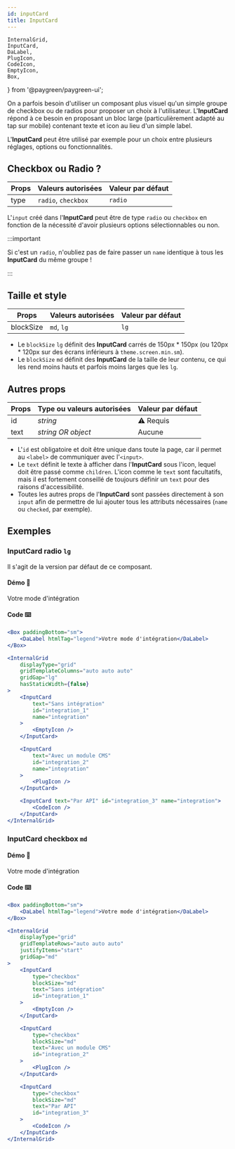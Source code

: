 ```yaml
---
id: inputCard
title: InputCard
---
```


    InternalGrid,
    InputCard,
    DaLabel,
    PlugIcon,
    CodeIcon,
    EmptyIcon,
    Box,
} from '@paygreen/paygreen-ui';

On a parfois besoin d'utiliser un composant plus visuel qu'un simple groupe de checkbox ou de radios pour proposer un choix à l'utilisateur. L'**InputCard** répond à ce besoin en proposant un bloc large (particulièrement adapté au tap sur mobile) contenant texte et icon au lieu d'un simple label.

L'**InputCard** peut être utilisé par exemple pour un choix entre plusieurs réglages, options ou fonctionnalités.

## Checkbox ou Radio ?

| Props | Valeurs autorisées  | Valeur par défaut |
| ----- | ------------------- | ----------------- |
| type  | `radio`, `checkbox` | `radio`           |

L'`input` créé dans l'**InputCard** peut être de type `radio` ou `checkbox` en fonction de la nécessité d'avoir plusieurs options sélectionnables ou non.

:::important

Si c'est un `radio`, n'oubliez pas de faire passer un `name` identique à tous les **InputCard** du même groupe&nbsp;!

:::

## Taille et style

| Props     | Valeurs autorisées | Valeur par défaut |
| --------- | ------------------ | ----------------- |
| blockSize | `md`, `lg`         | `lg`              |

-   Le `blockSize` `lg` définit des **InputCard** carrés de 150px \* 150px (ou 120px \* 120px sur des écrans inférieurs à `theme.screen.min.sm`).
-   Le `blockSize` `md` définit des **InputCard** de la taille de leur contenu, ce qui les rend moins hauts et parfois moins larges que les `lg`.

## Autres props

| Props | Type ou valeurs autorisées | Valeur par défaut |
| ----- | -------------------------- | ----------------- |
| id    | _string_                   | ⚠️ Requis         |
| text  | _string OR object_         | Aucune            |

-   L'`id` est obligatoire et doit être unique dans toute la page, car il permet au `<label>` de communiquer avec l'`<input>`.
-   Le `text` définit le texte à afficher dans l'**InputCard** sous l'icon, lequel doit être passé comme `children`. L'icon comme le `text` sont facultatifs, mais il est fortement conseillé de toujours définir un `text` pour des raisons d'accessibilité.
-   Toutes les autres props de l'**InputCard** sont passées directement à son `input` afin de permettre de lui ajouter tous les attributs nécessaires (`name` ou `checked`, par exemple).

## Exemples

### InputCard radio `lg`

Il s'agit de la version par défaut de ce composant.

#### Démo 🎉

<WrapperComponent>
    <Box paddingBottom="sm">
        <DaLabel htmlTag="legend">Votre mode d'intégration</DaLabel>
    </Box>
    <InternalGrid
        displayType="grid"
        gridTemplateColumns="auto auto auto"
        gridGap="lg"
        hasStaticWidth={false}
    >
        <InputCard
            text="Sans intégration"
            id="integration_1"
            name="integration"
        >
            <EmptyIcon />
        </InputCard>
        <InputCard
            text="Avec un module CMS"
            id="integration_2"
            name="integration"
        >
            <PlugIcon />
        </InputCard>
        <InputCard text="Par API" id="integration_3" name="integration">
            <CodeIcon />
        </InputCard>
    </InternalGrid>
</WrapperComponent>

#### Code ⌨️

```jsx
<Box paddingBottom="sm">
    <DaLabel htmlTag="legend">Votre mode d'intégration</DaLabel>
</Box>

<InternalGrid
    displayType="grid"
    gridTemplateColumns="auto auto auto"
    gridGap="lg"
    hasStaticWidth={false}
>
    <InputCard
        text="Sans intégration"
        id="integration_1"
        name="integration"
    >
        <EmptyIcon />
    </InputCard>

    <InputCard
        text="Avec un module CMS"
        id="integration_2"
        name="integration"
    >
        <PlugIcon />
    </InputCard>

    <InputCard text="Par API" id="integration_3" name="integration">
        <CodeIcon />
    </InputCard>
</InternalGrid>
```

### InputCard checkbox `md`

#### Démo 🎉

<WrapperComponent>
    <Box paddingBottom="sm">
        <DaLabel htmlTag="legend">Votre mode d'intégration</DaLabel>
    </Box>
    <InternalGrid
        displayType="grid"
        gridTemplateRows="auto auto auto"
        justifyItems="start"
        gridGap="md"
    >
        <InputCard
            type="checkbox"
            blockSize="md"
            text="Sans intégration"
            id="integration_1"
        >
            <EmptyIcon />
        </InputCard>
        <InputCard
            type="checkbox"
            blockSize="md"
            text="Avec un module CMS"
            id="integration_2"
        >
            <PlugIcon />
        </InputCard>
        <InputCard
            type="checkbox"
            blockSize="md"
            text="Par API"
            id="integration_3"
        >
            <CodeIcon />
        </InputCard>
    </InternalGrid>
</WrapperComponent>

#### Code ⌨️

```jsx
<Box paddingBottom="sm">
    <DaLabel htmlTag="legend">Votre mode d'intégration</DaLabel>
</Box>

<InternalGrid
    displayType="grid"
    gridTemplateRows="auto auto auto"
    justifyItems="start"
    gridGap="md"
>
    <InputCard
        type="checkbox"
        blockSize="md"
        text="Sans intégration"
        id="integration_1"
    >
        <EmptyIcon />
    </InputCard>

    <InputCard
        type="checkbox"
        blockSize="md"
        text="Avec un module CMS"
        id="integration_2"
    >
        <PlugIcon />
    </InputCard>

    <InputCard
        type="checkbox"
        blockSize="md"
        text="Par API"
        id="integration_3"
    >
        <CodeIcon />
    </InputCard>
</InternalGrid>
```
